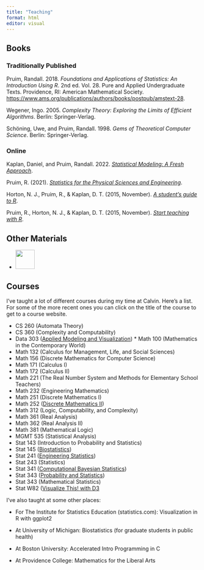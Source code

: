 ```yaml
---
title: "Teaching"
format: html
editor: visual
---
```


## Books


### Traditionally Published

Pruim, Randall. 2018. *Foundations and Applications of Statistics: An
Introduction Using R*. 2nd ed. Vol. 28. Pure and Applied Undergraduate
Texts. Providence, RI: American Mathematical Society.
<https://www.ams.org/publications/authors/books/postpub/amstext-28>.

Wegener, Ingo. 2005. *Complexity Theory: Exploring the Limits of
Efficient Algorithms*. Berlin: Springer-Verlag.

Schöning, Uwe, and Pruim, Randall. 1998. *Gems of Theoretical Computer
Science*. Berlin: Springer-Verlag.

### Online

Kaplan, Daniel, and Pruim, Randall. 2022. 
[*Statistical Modeling: A Fresh Approach*](https://statistical-modeling.netlify.app/).

Pruim, R. (2021). [*Statistics for the Physical Sciences and Engineering*](https://rpruim.github.io/Engineering-Statistics/). 

Horton, N. J., Pruim, R., & Kaplan, D. T. (2015, November). 
[*A student’s guide to R*](https:// github.com/ProjectMOSAIC/LittleBooks/blob/master/StudentGuide/Studentguide2015-11-09.pdf). 

Pruim, R., Horton, N. J., & Kaplan, D. T. (2015, November). 
[*Start teaching with R*](https:// github.com/ProjectMOSAIC/LittleBooks/blob/master/Starting/MOSAIC-StartTeaching.pdf).



## Other Materials

* [![](images/integratedethicslabs-logo.png){fig-alt="Integrated Ethics Labs" height="50px" fig-align="left"}](https://integratedethicslabs.org)


## Courses 

I've taught a lot of different courses during my time at Calvin. Here's
a list. For some of the more recent ones you can click on the title of
the course to get to a course website.

-   CS 260 (Automata Theory)
-   CS 360 (Complexity and Computability)
-   Data 303 ([Applied Modeling and
    Visualization](https://rpruim.github.io/ds303/S22/)) \* Math 100
    (Mathematics in the Contemporary World)
-   Math 132 (Calculus for Management, Life, and Social Sciences)
-   Math 156 (Discrete Mathematics for Computer Science)
-   Math 171 (Calculus I)
-   Math 172 (Calculus II)
-   Math 221 (The Real Number System and Methods for Elementary School
    Teachers)
-   Math 232 (Engineering Mathematics)
-   Math 251 (Discrete Mathematics I)
-   Math 252 ([Discrete Mathematics
    II](https://rpruim.github.io/m252/S22/))
-   Math 312 (Logic, Computability, and Complexity)
-   Math 361 (Real Analysis)
-   Math 362 (Real Analysis II)
-   Math 381 (Mathematical Logic)
-   MGMT 535 (Statistical Analysis)
-   Stat 143 (Introduction to Probability and Statistics)
-   Stat 145 ([Biostatistics](https://rpruim.github.io/s145/F20/))
-   Stat 241 ([Engineering
    Statistics](https://rpruim.github.io/s241/W21/))
-   Stat 243 (Statistics)
-   Stat 341 ([Computational Bayesian
    Statistics](https://rpruim.github.io/s341/S21/))
-   Stat 343 ([Probability and
    Statistics](https://rpruim.github.io/s343/F21/))
-   Stat 343 (Mathematical Statistics)
-   Stat W82 ([Visualize This! with D3](https://rpruim.github.io/D3/)

I've also taught at some other places:

-   For The Institute for Statistics Education (statistics.com):
    Visualization in R with ggplot2

-   At University of Michigan: Biostatistics (for graduate students in
    public health)

-   At Boston University: Accelerated Intro Programming in C

-   At Providence College: Mathematics for the Liberal Arts
